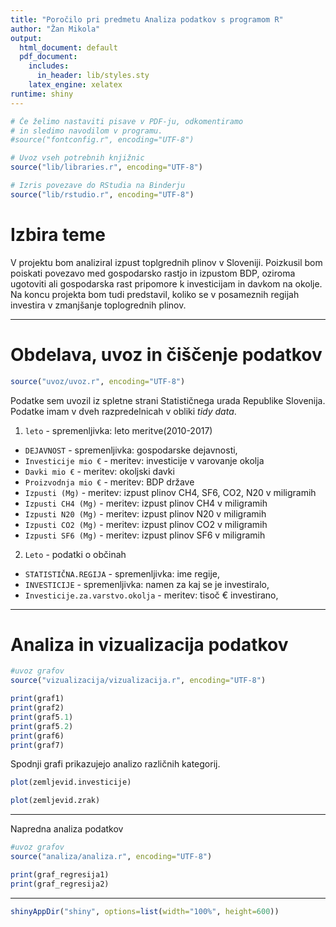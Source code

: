 ```yaml
---
title: "Poročilo pri predmetu Analiza podatkov s programom R"
author: "Žan Mikola"
output:
  html_document: default
  pdf_document:
    includes:
      in_header: lib/styles.sty
    latex_engine: xelatex
runtime: shiny
---
```


```r
# Če želimo nastaviti pisave v PDF-ju, odkomentiramo
# in sledimo navodilom v programu.
#source("fontconfig.r", encoding="UTF-8")

# Uvoz vseh potrebnih knjižnic
source("lib/libraries.r", encoding="UTF-8")
```

```r
# Izris povezave do RStudia na Binderju
source("lib/rstudio.r", encoding="UTF-8")
```

# Izbira teme

V projektu bom analiziral izpust toplgrednih plinov v Sloveniji.
Poizkusil bom poiskati povezavo med gospodarsko rastjo in izpustom BDP, oziroma ugotoviti ali gospodarska rast pripomore k investicijam in davkom na okolje.
Na koncu projekta bom tudi predstavil, koliko se v posameznih regijah investira v zmanjšanje toplogrednih plinov.


***

# Obdelava, uvoz in čiščenje podatkov

```r
source("uvoz/uvoz.r", encoding="UTF-8")
```

Podatke sem uvozil iz spletne strani Statističnega urada Republike Slovenija. Podatke imam v dveh razpredelnicah v obliki *tidy data*.

1. `leto` - spremenljivka: leto meritve(2010-2017)
  - `DEJAVNOST` - spremenljivka: gospodarske dejavnosti,
  - `Investicije mio €` - meritev: investicije v varovanje okolja
  - `Davki mio €` - meritev: okoljski davki 
  - `Proizvodnja mio €` - meritev: BDP države
  - `Izpusti (Mg)` - meritev: izpust plinov CH4, SF6, CO2, N20 v miligramih
  - `Izpusti CH4 (Mg)` - meritev: izpust plinov CH4 v miligramih
  - `Izpusti N20 (Mg)` - meritev: izpust plinov N20 v miligramih
  - `Izpusti CO2 (Mg)` - meritev: izpust plinov CO2 v miligramih
  - `Izpusti SF6 (Mg)` - meritev: izpust plinov SF6 v miligramih

2. `Leto` - podatki o občinah
  - `STATISTIČNA.REGIJA` - spremenljivka: ime regije,
  - `INVESTICIJE` - spremenljivka: namen za kaj se je investiralo,
  - `Investicije.za.varstvo.okolja` - meritev: tisoč € investirano,
  
***

# Analiza in vizualizacija podatkov


```r
#uvoz grafov
source("vizualizacija/vizualizacija.r", encoding="UTF-8")
```


```r
print(graf1)
print(graf2)
print(graf5.1)
print(graf5.2)
print(graf6)
print(graf7)
```


Spodnji grafi prikazujejo analizo različnih kategorij.

```r
plot(zemljevid.investicije)
```

```r
plot(zemljevid.zrak)
```
***

 Napredna analiza podatkov

```r
#uvoz grafov
source("analiza/analiza.r", encoding="UTF-8")
```

```r
print(graf_regresija1)
print(graf_regresija2)

```




***

```r
shinyAppDir("shiny", options=list(width="100%", height=600))
```
